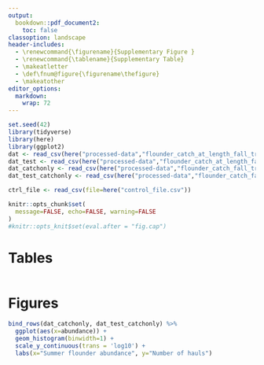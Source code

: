 ```yaml
---
output: 
  bookdown::pdf_document2:
    toc: false
classoption: landscape
header-includes: 
  - \renewcommand{\figurename}{Supplementary Figure }
  - \renewcommand{\tablename}{Supplementary Table}
  - \makeatletter 
  - \def\fnum@figure{\figurename\thefigure}
  - \makeatother
editor_options: 
  markdown: 
    wrap: 72
---
```


```r
set.seed(42)
library(tidyverse)
library(here)
library(ggplot2)
dat <- read_csv(here("processed-data","flounder_catch_at_length_fall_training.csv"))
dat_test <- read_csv(here("processed-data","flounder_catch_at_length_fall_testing.csv"))
dat_catchonly <- read_csv(here("processed-data","flounder_catch_fall_training.csv"))
dat_test_catchonly <- read_csv(here("processed-data","flounder_catch_fall_testing.csv"))

ctrl_file <- read_csv(file=here("control_file.csv"))
```

```r
knitr::opts_chunk$set(
  message=FALSE, echo=FALSE, warning=FALSE
)
#knitr::opts_knit$set(eval.after = "fig.cap")
```

# Tables 
```r

```

# Figures 

```r
bind_rows(dat_catchonly, dat_test_catchonly) %>% 
  ggplot(aes(x=abundance)) +
  geom_histogram(binwidth=1) +
  scale_y_continuous(trans = 'log10') +
  labs(x="Summer flounder abundance", y="Number of hauls")
```


